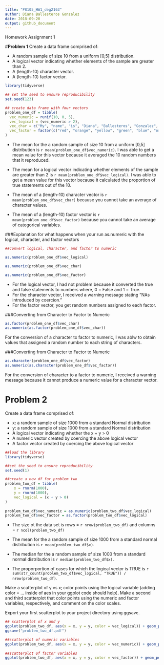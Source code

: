 ```yaml
---
title: "P8105_HW1_deg2163"
author: Diana Ballesteros Gonzalez 
date: 2018-09-20
output: github_document
---
```


Homework Assignment 1 

#**Problem 1**
Create a data frame comprised of:

* A random sample of size 10 from a uniform [0,5] distribution.
* A logical vector indicating whether elements of the sample are greater than 2.
* A (length-10) character vector.
* A (length-10) factor vector.

```r
library(tidyverse)
```

```r

## set the seed to ensure reproducibility
set.seed(123)

## create data frame with four vectors 
problem_one_df = tibble(
  vec_numeric = runif(10, 0, 5), 
  vec_logical = (vec_numeric > 2),
  vec_char = c("My", "name", "is", "Diana", "Ballesteros", "Gonzalez", "and", "I", "love", "tacos"),
  vec_factor = factor(c("red", "orange", "yellow", "green", "blue", "orange", "purple", "indigo", "black", "grey"))
) 
```

* The mean for the a random sample of size 10 from a uniform [0,5] distribution is `r mean(problem_one_df$vec_numeric)`. I was able to get a mean value for this vector because it averaged the 10 random numbers that it reproduced. 

* The mean for a logical vector indicating whether elements of the sample are greater than 2 is `r mean(problem_one_df$vec_logical)`. I was able to get a mean value for this vector because it calculated the proportion of true statements out of the 10.

* The mean of a (length-10) character vector is `r mean(problem_one_df$vec_char)` because you cannot take an average of character values. 


* The mean of a (length-10) factor vector is `r mean(problem_one_df$vec_factor)` because you cannot take an average of categorical variables.

###Explanation for what happens when your run as.numeric with the logical, character, and factor vectors
```r
##convert logical, character, and factor to numeric

as.numeric(problem_one_df$vec_logical)

as.numeric(problem_one_df$vec_char)

as.numeric(problem_one_df$vec_factor)
```

* For the logical vector, I had not problem because it converted the true and false statements to numbers where, 0 = False and 1 = True. 
* For the character vector, I received a warning message stating "NAs introduced by coercion."
* For the factor vector, you get random numbers assigned to each factor. 

###Converting from Character to Factor to Numeric
```r
as.factor(problem_one_df$vec_char)
as.numeric(as.factor(problem_one_df$vec_char))
```
For the conversion of a character to factor to numeric, I was ablw to obtain values that assigned a random number to each string of characters. 

###Converting from Character to Factor to Numeric
```r
as.character(problem_one_df$vec_factor)
as.numeric(as.character(problem_one_df$vec_factor))
```
For the conversion of character to a factor to numeric, I received a warning message because it cannot produce a numeric value for a character vector. 

# **Problem 2**
Create a data frame comprised of:

- x: a random sample of size 1000 from a standard Normal distribution
- y: a random sample of size 1000 from a standard Normal distribution
- A logical vector indicating whether the x + y > 0
- A numeric vector created by coercing the above logical vector
- A factor vector created by coercing the above logical vector

```r
##load the library 
library(tidyverse)
```


```r
##set the seed to ensure reproducibility 
set.seed(1)

##create a new df for problem two
problem_two_df = tibble(
    x = rnorm(1000),
    y = rnorm(1000), 
    vec_logical = (x + y > 0)
)
  
problem_two_df$vec_numeric = as.numeric(problem_two_df$vec_logical)
problem_two_df$vec_factor = as.factor(problem_two_df$vec_logical)
```

* The size ot the data set is rows = `r nrow(problem_two_df)` and columns = 
`r ncol(problem_two_df)`

* The mean for the a random sample of size 1000 from a standard normal distribution is `r mean(problem_two_df$x)`.

* The median for the a random sample of size 1000 from a standard normal distribution is `r median(problem_two_df$x)`.

* The proporportion of cases for which the logical vector is TRUE is `r  sum(str_count(problem_two_df$vec_logical, "TRUE")) / nrow(problem_two_df)`.


Make a scatterplot of y vs x; color points using the logical variable (adding color = ... inside of aes in your ggplot code should help). Make a second and third scatterplot that color points using the numeric and factor variables, respectively, and comment on the color scales.

Export your first scatterplot to your project directory using ggsave.
```r
## scatterplot of x and y
ggplot(problem_two_df, aes(x = x, y = y, color = vec_logical)) + geom_point()
ggsave("problem_two_df.pdf")

##scatterplot of numeric variables
ggplot(problem_two_df, aes(x = x, y = y, color = vec_numeric)) + geom_point()
       
##scatterplot of factor variables
ggplot(problem_two_df, aes(x = x, y = y, color = vec_factor)) + geom_point()
```





